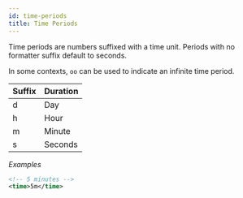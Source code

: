 ```yaml
---
id: time-periods
title: Time Periods
---
```


Time periods are numbers suffixed with a time unit. Periods with no formatter suffix default to seconds.

In some contexts, `oo` can be used to indicate an infinite time period.

<div className="table-container">
  <table>
    <thead>
      <tr>
        <th>Suffix</th>
        <th>Duration</th>
      </tr>
    </thead>
    <tbody>
      <tr>
        <td>
          <label>d</label>
        </td>
        <td>Day</td>
      </tr>
      <tr>
        <td>
          <label>h</label>
        </td>
        <td>Hour</td>
      </tr>
      <tr>
        <td>
          <label>m</label>
        </td>
        <td>Minute</td>
      </tr>
      <tr>
        <td>
          <label>s</label>
        </td>
        <td>Seconds</td>
      </tr>
    </tbody>
  </table>
</div>

_Examples_

```xml
<!-- 5 minutes -->
<time>5m</time>
```
